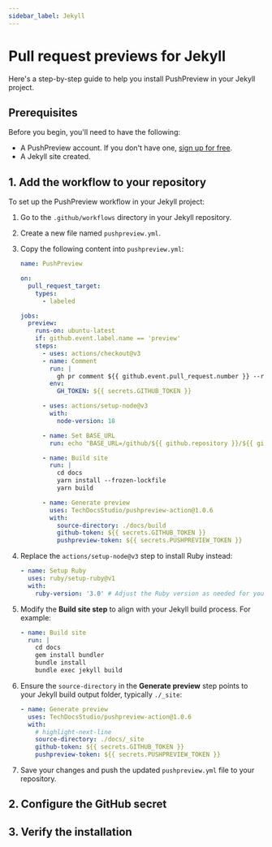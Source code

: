 ---
sidebar_label: Jekyll
---


# Pull request previews for Jekyll

Here's a step-by-step guide to help you install PushPreview in your Jekyll project.

## Prerequisites

Before you begin, you'll need to have the following:

- A PushPreview account. If you don't have one, [sign up for free](https://app.pushpreview.com/accounts/signup/).
- A Jekyll site created.

## 1. Add the workflow to your repository

To set up the PushPreview workflow in your Jekyll project:

1. Go to the `.github/workflows` directory in your Jekyll repository.

1. Create a new file named `pushpreview.yml`.

1. Copy the following content into `pushpreview.yml`:

    ```yaml
    name: PushPreview

    on:
      pull_request_target:
        types:
          - labeled

    jobs:
      preview:
        runs-on: ubuntu-latest
        if: github.event.label.name == 'preview'
        steps:
          - uses: actions/checkout@v3
          - name: Comment
            run: |
              gh pr comment ${{ github.event.pull_request.number }} --repo ${{ github.repository }} --body "⚙️ Hang tight! PushPreview is currently building your preview. We'll share the URL as soon as it's ready."
            env:
              GH_TOKEN: ${{ secrets.GITHUB_TOKEN }}

          - uses: actions/setup-node@v3
            with:
              node-version: 18

          - name: Set BASE_URL
            run: echo "BASE_URL=/github/${{ github.repository }}/${{ github.event.number }}/" >> $GITHUB_ENV

          - name: Build site
            run: |
              cd docs
              yarn install --frozen-lockfile
              yarn build

          - name: Generate preview
            uses: TechDocsStudio/pushpreview-action@1.0.6
            with:
              source-directory: ./docs/build
              github-token: ${{ secrets.GITHUB_TOKEN }}
              pushpreview-token: ${{ secrets.PUSHPREVIEW_TOKEN }}
    ```

1. Replace the `actions/setup-node@v3` step to install Ruby instead:

    ```yaml
    - name: Setup Ruby
      uses: ruby/setup-ruby@v1
      with:
        ruby-version: '3.0' # Adjust the Ruby version as needed for your project
    ```

1. Modify the **Build site step** to align with your Jekyll build process. For example:

    ```yaml
    - name: Build site
      run: |
        cd docs
        gem install bundler
        bundle install
        bundle exec jekyll build
    ```
    
1. Ensure the `source-directory` in the **Generate preview** step points to your Jekyll build output folder, typically `./_site`:

    ```yaml
    - name: Generate preview
      uses: TechDocsStudio/pushpreview-action@1.0.6
      with:
        # highlight-next-line
        source-directory: ./docs/_site
        github-token: ${{ secrets.GITHUB_TOKEN }}
        pushpreview-token: ${{ secrets.PUSHPREVIEW_TOKEN }}
    ```

1. Save your changes and push the updated `pushpreview.yml` file to your repository.

## 2. Configure the GitHub secret

<GitHubSecret />

## 3. Verify the installation

<VerifyInstallation />

